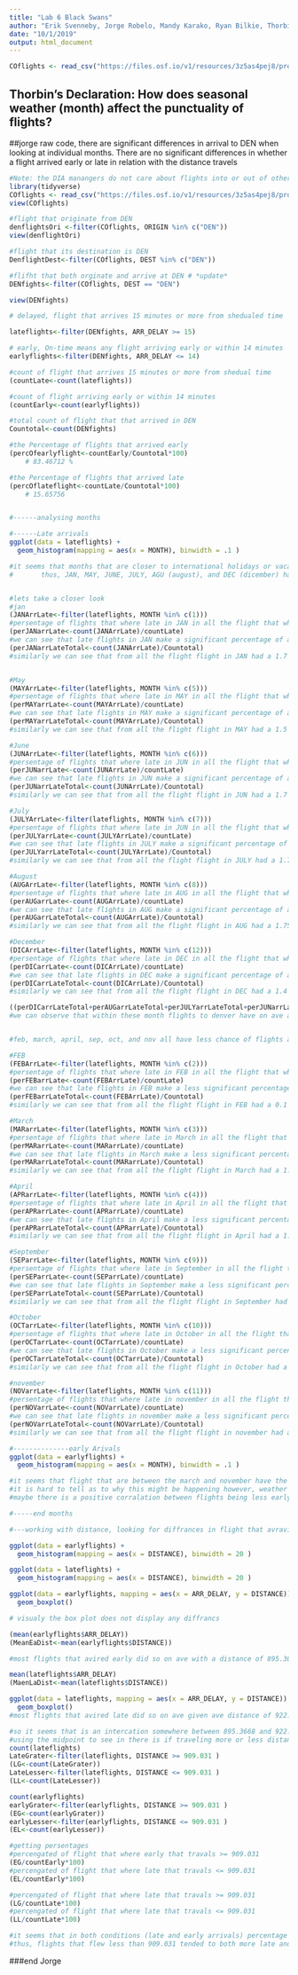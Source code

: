 ```yaml
---
title: "Lab 6 Black Swans"
author: "Erik Svenneby, Jorge Robelo, Mandy Karako, Ryan Bilkie, Thorbin Atwell"
date: "10/1/2019"
output: html_document
---
```


```r
COflights <- read_csv("https://files.osf.io/v1/resources/3z5as4pej8/providers/osfstorage/5a8ca28f57103100104584db")
```
## Thorbin's Declaration: How does seasonal weather (month) affect the punctuality of flights? 



##jorge raw code, there are significant differences in arrival to DEN when looking at individual months. There are no significant differences in whether a flight arrived early or late in relation with the distance travels
```r
#Note: the DIA manangers do not care about flights into or out of other airports in Colorado. They only care about DEN flights.
library(tidyverse)
COflights <- read_csv("https://files.osf.io/v1/resources/3z5as4pej8/providers/osfstorage/5a8ca28f57103100104584db")
view(COflights)

#flight that originate from DEN 
denflightsOri <-filter(COflights, ORIGIN %in% c("DEN"))
view(denflightOri)

#flight that its destination is DEN
DenflightDest<-filter(COflights, DEST %in% c("DEN"))

#flifht that both orginate and arrive at DEN # *update*
DENfights<-filter(COflights, DEST == "DEN")

view(DENfights)

# delayed, flight that arrives 15 minutes or more from shedualed time

lateflights<-filter(DENfights, ARR_DELAY >= 15)

# early, On-time means any flight arriving early or within 14 minutes 
earlyflights<-filter(DENfights, ARR_DELAY <= 14)

#count of flight that arrives 15 minutes or more from shedual time
(countLate<-count(lateflights))

#count of flight arriving early or within 14 minutes 
(countEarly<-count(earlyflights))

#total count of flight that that arrived in DEN
Countotal<-count(DENfights)

#the Percentage of flights that arrived early 
(percOfearlyflight<-countEarly/Countotal*100)
    # 83.46712 %

#the Percentage of flights that arrived late 
(percOflateflight<-countLate/Countotal*100)
    # 15.65756


#------analysing months 

#------Late arrivals 
ggplot(data = lateflights) +
  geom_histogram(mapping = aes(x = MONTH), binwidth = .1 )

#it seems that months that are closer to international holidays or vacations tend to have a higher percentage of flights that are late  
#       thus, JAN, MAY, JUNE, JULY, AGU (august), and DEC (dicember) have the highest acounts flights arriving late. 


#lets take a closer look 
#jan 
(JANArrLate<-filter(lateflights, MONTH %in% c(1)))
#persentage of flights that where late in JAN in all the flight that where late 
(perJANarrLate<-count(JANArrLate)/countLate)
#we can see that late flights in JAN make a significant percentage of all lfights that where late (10%)
(perJANarrLateTotal<-count(JANArrLate)/Countotal)
#similarly we can see that from all the flight flight in JAN had a 1.7 percent chance of being late. 


#May
(MAYArrLate<-filter(lateflights, MONTH %in% c(5)))
#persentage of flights that where late in MAY in all the flight that where late 
(perMAYarrLate<-count(MAYArrLate)/countLate)
#we can see that late flights in MAY make a significant percentage of all lfights that where late (9%)
(perMAYarrLateTotal<-count(MAYArrLate)/Countotal)
#similarly we can see that from all the flight flight in MAY had a 1.5 percent chance of being late. 

#June
(JUNArrLate<-filter(lateflights, MONTH %in% c(6)))
#persentage of flights that where late in JUN in all the flight that where late 
(perJUNarrLate<-count(JUNArrLate)/countLate)
#we can see that late flights in JUN make a significant percentage of all lfights that where late (9.9%)
(perJUNarrLateTotal<-count(JUNArrLate)/Countotal)
#similarly we can see that from all the flight flight in JUN had a 1.7 percent chance of being late. 

#July
(JULYArrLate<-filter(lateflights, MONTH %in% c(7)))
#persentage of flights that where late in JUN in all the flight that where late 
(perJULYarrLate<-count(JULYArrLate)/countLate)
#we can see that late flights in JULY make a significant percentage of all fights that where late (10.8%)
(perJULYarrLateTotal<-count(JULYArrLate)/Countotal)
#similarly we can see that from all the flight flight in JULY had a 1.7 percent chance of being late.

#August
(AUGArrLate<-filter(lateflights, MONTH %in% c(8)))
#persentage of flights that where late in AUG in all the flight that where late 
(perAUGarrLate<-count(AUGArrLate)/countLate)
#we can see that late flights in AUG make a significant percentage of all fights that where late (11.2%)
(perAUGarrLateTotal<-count(AUGArrLate)/Countotal)
#similarly we can see that from all the flight flight in AUG had a 1.75 percent chance of being late.

#December 
(DICArrLate<-filter(lateflights, MONTH %in% c(12)))
#persentage of flights that where late in DEC in all the flight that where late 
(perDICarrLate<-count(DICArrLate)/countLate)
#we can see that late flights in DEC make a significant percentage of all fights that where late (9.3%)
(perDICarrLateTotal<-count(DICArrLate)/Countotal)
#similarly we can see that from all the flight flight in DEC had a 1.4 percent chance of being late.

((perDICarrLateTotal+perAUGarrLateTotal+perJULYarrLateTotal+perJUNarrLateTotal+perMAYarrLateTotal)/5)
#we can observe that within these month flights to denver have on ave a 1.6 percent chance of being late 


#feb, march, april, sep, oct, and nov all have less chance of flights arriving late.

#FEB
(FEBArrLate<-filter(lateflights, MONTH %in% c(2)))
#persentage of flights that where late in FEB in all the flight that where late 
(perFEBarrLate<-count(FEBArrLate)/countLate)
#we can see that late flights in FEB make a less significant percentage of all fights that where late (6.17%)
(perFEBarrLateTotal<-count(FEBArrLate)/Countotal)
#similarly we can see that from all the flight flight in FEB had a 0.1 percent chance of being late.

#March
(MARarrLate<-filter(lateflights, MONTH %in% c(3)))
#persentage of flights that where late in March in all the flight that where late 
(perMARarrLate<-count(MARarrLate)/countLate)
#we can see that late flights in March make a less significant percentage of all fights that where late (8.64%)
(perMARarrLateTotal<-count(MARarrLate)/Countotal)
#similarly we can see that from all the flight flight in March had a 1.35 percent chance of being late.

#April
(APRarrLate<-filter(lateflights, MONTH %in% c(4)))
#persentage of flights that where late in April in all the flight that where late 
(perAPRarrLate<-count(APRarrLate)/countLate)
#we can see that late flights in April make a less significant percentage of all fights that where late (6.98%)
(perAPRarrLateTotal<-count(APRarrLate)/Countotal)
#similarly we can see that from all the flight flight in April had a 1.09 percent chance of being late.

#September
(SEParrLate<-filter(lateflights, MONTH %in% c(9)))
#persentage of flights that where late in September in all the flight that where late 
(perSEParrLate<-count(SEParrLate)/countLate)
#we can see that late flights in September make a less significant percentage of all fights that where late (5.56%)
(perSEParrLateTotal<-count(SEParrLate)/Countotal)
#similarly we can see that from all the flight flight in September had a 0.8 percent chance of being late.

#October 
(OCTarrLate<-filter(lateflights, MONTH %in% c(10)))
#persentage of flights that where late in October in all the flight that where late 
(perOCTarrLate<-count(OCTarrLate)/countLate)
#we can see that late flights in October make a less significant percentage of all fights that where late (7.04%)
(perOCTarrLateTotal<-count(OCTarrLate)/Countotal)
#similarly we can see that from all the flight flight in October had a 1.1 percent chance of being late.

#november 
(NOVarrLate<-filter(lateflights, MONTH %in% c(11)))
#persentage of flights that where late in november in all the flight that where late 
(perNOVarrLate<-count(NOVarrLate)/countLate)
#we can see that late flights in november make a less significant percentage of all fights that where late (4.18%)
(perNOVarrLateTotal<-count(NOVarrLate)/Countotal)
#similarly we can see that from all the flight flight in november had a 0.65 percent chance of being late. the lowest of all the month for arrving late. 

#--------------early Arivals 
ggplot(data = earlyflights) +
  geom_histogram(mapping = aes(x = MONTH), binwidth = .1 )

#it seems that flight that are between the march and november have the lowest counts of early arrivals. 
#it is hard to tell as to why this might be happening however, weather around this time a year in denver has more snowfall than the rest of the yaer which affects airport trafic. 
#maybe there is a positive corralation between flights being less early and taxi out during this time a year.  

#-----end months 

#---working with distance, looking for diffrances in flight that avravied early and late in DEN

ggplot(data = earlyflights) +
  geom_histogram(mapping = aes(x = DISTANCE), binwidth = 20 )

ggplot(data = lateflights) +
  geom_histogram(mapping = aes(x = DISTANCE), binwidth = 20 )

ggplot(data = earlyflights, mapping = aes(x = ARR_DELAY, y = DISTANCE)) +
  geom_boxplot()

# visualy the box plot does not display any diffrancs 

(mean(earlyflights$ARR_DELAY))
(MeanEaDist<-mean(earlyflights$DISTANCE))

#most flights that avired early did so on ave with a distance of 895.3668 miles and 10 mins ealry  (-10 min)

mean(lateflights$ARR_DELAY)
(MaenLaDist<-mean(lateflights$DISTANCE))

ggplot(data = lateflights, mapping = aes(x = ARR_DELAY, y = DISTANCE)) +
  geom_boxplot()
#most flights that avired late did so on ave given ave distance of 922.6956 miles and 62 mins late on ave

#so it seems that is an intercation somewhere between 895.3668 and 922.6956 miles that may cause flight to be delayed on ave
#using the midpoint to see in there is if traveling more or less distance 
count(lateflights)
LateGrater<-filter(lateflights, DISTANCE >= 909.031 )
(LG<-count(LateGrater))
LateLesser<-filter(lateflights, DISTANCE <= 909.031 )
(LL<-count(LateLesser))

count(earlyflights)
earlyGrater<-filter(earlyflights, DISTANCE >= 909.031 )
(EG<-count(earlyGrater))
earlyLesser<-filter(earlyflights, DISTANCE <= 909.031 )
(EL<-count(earlyLesser))

#getting persentages 
#percengated of flight that where early that travals >= 909.031
(EG/countEarly*100)
#percengated of flight that where late that travals <= 909.031
(EL/countEarly*100)

#percengated of flight that where late that travals >= 909.031
(LG/countLate*100)
#percengated of flight that where late that travals <= 909.031
(LL/countLate*100)

#it seems that in both conditions (late and early arrivals) percentage difrance in flights that flew to DEN with a distance grater and lesser than 909.031 don't differ
#thus, flights that flew less than 909.031 tended to both more late and ealry. this is probably because most flights to DEN fly under 900 miles. 
```

###end Jorge 
